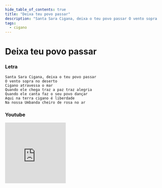 ```yaml
---
hide_table_of_contents: true
title: "Deixa teu povo passar"
description: "Santa Sara Cigana, deixa o teu povo passar O vento sopra no deserto Cigano atravessa o mar Quando ele chega traz a paz traz alegria Quando ele canta faz o seu povo dançar Aqui na terra cigano é liberdade Na nossa Umbanda cheiro de rosa no ar"
tags:
  - cigano
---
```


# Deixa teu povo passar

### Letra

```text
Santa Sara Cigana, deixa o teu povo passar
O vento sopra no deserto
Cigano atravessa o mar
Quando ele chega traz a paz traz alegria
Quando ele canta faz o seu povo dançar
Aqui na terra cigano é liberdade
Na nossa Umbanda cheiro de rosa no ar
```

### Youtube

<iframe
  width="200"
  height="200"
  src="https://www.youtube.com/embed/odnlyocwDVw"
  title="YouTube video player"
  frameborder="0"
  allow="accelerometer; autoplay; clipboard-write; encrypted-media; gyroscope; picture-in-picture; web-share"
  referrerpolicy="strict-origin-when-cross-origin"
  allowfullscreen
></iframe>